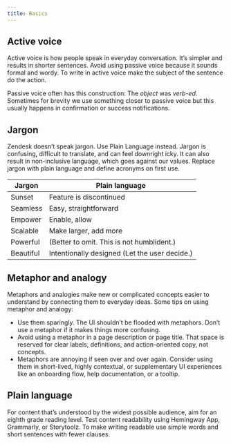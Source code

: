 ```yaml
---
title: Basics
---
```


## Active voice

Active voice is how people speak in everyday conversation. It’s simpler and results in shorter
sentences. Avoid using passive voice because it sounds formal and wordy. To write in active
voice make the subject of the sentence do the action.

Passive voice often has this construction: The _object_ was _verb-ed_. Sometimes for brevity we
use something closer to passive voice but this usually happens in confirmation or
success notifications.

## Jargon

Zendesk doesn’t speak jargon. Use Plain Language instead. Jargon is confusing, difficult to translate,
and can feel downright icky. It can also result in non-inclusive language, which goes against
our values. Replace jargon with plain language and define acronyms on first use.

| Jargon    | Plain language                                |
| --------- | --------------------------------------------- |
| Sunset    | Feature is discontinued                       |
| Seamless  | Easy, straightforward                         |
| Empower   | Enable, allow                                 |
| Scalable  | Make larger, add more                         |
| Powerful  | (Better to omit. This is not humblident.)     |
| Beautiful | Intentionally designed (Let the user decide.) |

## Metaphor and analogy

Metaphors and analogies make new or complicated concepts easier to understand by
connecting them to everyday ideas. Some tips on using metaphor and analogy:

- Use them sparingly. The UI shouldn’t be flooded with metaphors. Don’t use a metaphor if it makes
  things more confusing.
- Avoid using a metaphor in a page description or page title. That space is
  reserved for clear labels, definitions, and action-oriented copy, not concepts.
- Metaphors are annoying if seen over and over again. Consider using them
  in short-lived, highly contextual, or supplementary UI experiences like an
  onboarding flow, help documentation, or a tooltip.

## Plain language

For content that’s understood by the widest possible audience, aim for an eighth grade reading level.
Test content readability using Hemingway App, Grammarly, or Storytoolz.
To make writing readable use simple words and short sentences with fewer clauses.
